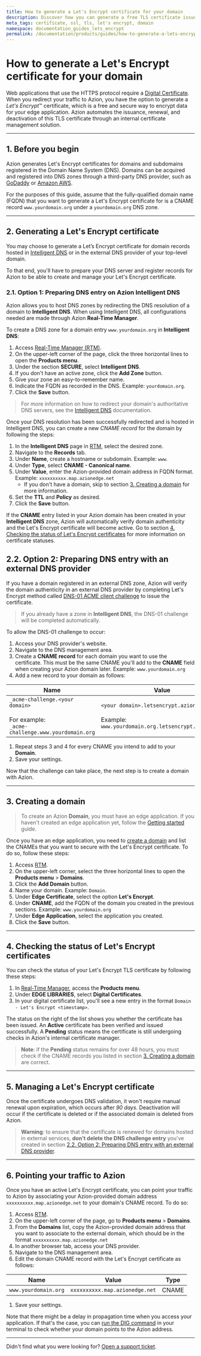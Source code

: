 ```yaml
---
title: How to generate a Let's Encrypt certificate for your domain
description: Discover how you can generate a free TLS certificate issued by Let's Encrypt and automatically managed by Azion to secure your edge application.
meta_tags: certificate, ssl, tls, let's encrypt, domain
namespace: documentation_guides_lets_encrypt
permalink: /documentation/products/guides/how-to-generate-a-lets-encrypt-certificate/
---
```


# How to generate a Let's Encrypt certificate for your domain

Web applications that use the HTTPS protocol require a [Digital Certificate](/en/documentation/products/guides/massive-redirect/). When you redirect your traffic to Azion, you have the option to generate a *Let's Encrypt*™ certificate, which is a free and secure way to encrypt data for your edge application. Azion automates the issuance, renewal, and deactivation of this TLS certificate through an internal certificate management solution.

---

## 1. Before you begin

Azion generates Let's Encrypt certificates for domains and subdomains registered in the Domain Name System (DNS). Domains can be acquired and registered into DNS zones through a third-party DNS provider, such as [GoDaddy](http://www.godaddy.com/) or [Amazon AWS](https://aws.amazon.com/getting-started/hands-on/get-a-domain/).

For the purposes of this guide, assume that the fully-qualified domain name (FQDN) that you want to generate a Let's Encrypt certificate for is a CNAME record `www.yourdomain.org` under a `yourdomain.org` DNS zone.

---

## 2. Generating a Let's Encrypt certificate

You may choose to generate a Let’s Encrypt certificate for domain records hosted in [Intelligent DNS](/en/documentation/products/intelligent-dns/) or in the external DNS provider of your top-level domain.

To that end, you'll have to prepare your DNS server and register records for Azion to be able to create and manage your Let's Encrypt certificate.

### 2.1. Option 1: Preparing DNS entry on Azion Intelligent DNS

Azion allows you to host DNS zones by redirecting the DNS resolution of a domain to **Intelligent DNS**. When using Intelligent DNS, all configurations needed are made through Azion **Real-Time Manager**.

To create a DNS zone for a domain entry `www.yourdomain.org` in **Intelligent DNS**:

1. Access [Real-Time Manager (RTM)](https://manager.azion.com).
2. On the upper-left corner of the page, click the three horizontal lines to open the **Products menu**.
3. Under the section **SECURE**, select **Intelligent DNS**.
4. If you don't have an active zone, click the **Add Zone** button.
5. Give your zone an easy-to-remember name.
6. Indicate the FQDN as recorded in the DNS. Example: `yourdomain.org`.
7. Click the **Save** button.

> For more information on how to redirect your domain's authoritative DNS servers, see the [Intelligent DNS](/en/documentation/products/intelligent-dns/) documentation.

Once your DNS resolution has been successfully redirected and is hosted in Intelligent DNS, you can create a new *CNAME record* for the domain by following the steps:

1. In the **Intelligent DNS** page in [RTM](https://manager.azion.com), select the desired zone.
2. Navigate to the **Records** tab.
3. Under **Name**, create a hostname or subdomain. Example: `www`.
4. Under **Type**, select **CNAME - Canonical name**.
5. Under **Value**, enter the Azion-provided domain address in FQDN format. Example: `xxxxxxxxxx.map.azionedge.net`
   - If you don't have a domain, skip to section [3. Creating a domain](#creating-azion-domain) for more information.
6. Set the **TTL** and **Policy** as desired.
7. Click the **Save** button.

If the **CNAME** entry listed in your Azion domain has been created in your **Intelligent DNS** zone, Azion will automatically verify domain authenticity and the Let's Encrypt certificate will become active. Go to section [4. Checking the status of Let's Encrypt certificates](#checking-lets-encrypt-status) for more information on certificate statuses.

## 2.2. Option 2: Preparing DNS entry with an external DNS provider

If you have a domain registered in an external DNS zone, Azion will verify the domain authenticity in an external DNS provider by completing Let's Encrypt method called [DNS-01 ACME client challenge](https://letsencrypt.org/docs/challenge-types/#dns-01-challenge) to issue the certificate.

> If you already have a zone in **Intelligent DNS**, the DNS-01 challenge will be completed automatically.

To allow the DNS-01 challenge to occur:

1. Access your DNS provider's website.
2. Navigate to the DNS management area.
3. Create a **CNAME record** for each domain you want to use the certificate. This must be the same CNAME you'll add to the **CNAME** field when creating your Azion domain later. Example: `www.yourdomain.org`
4. Add a new record to your domain as follows:

| Name | Value | Type |
| --- | --- | --- |
| `_acme-challenge.<your domain>` <br /><br />For example:<br /> `_acme-challenge.www.yourdomain.org` | `<your domain>.letsencrypt.azion.com` <br /><br />Example:<br /> `www.yourdomain.org.letsencrypt.azion.com` | CNAME |



1. Repeat steps 3 and 4 for every CNAME you intend to add to your **Domain**.
2. Save your settings.

Now that the challenge can take place, the next step is to create a domain with Azion.

---

## 3. Creating a domain

> To create an Azion **Domain**, you must have an edge application. If you haven't created an edge application yet, follow the [Getting started](/en/documentation/products/getting-started/) guide.

Once you have an edge application, you need to [create a domain](/en/documentation/products/edge-application/domains/) and list the CNAMEs that you want to secure with the Let's Encrypt certificate. To do so, follow these steps:

1. Access [RTM](https://manager.azion.com).
2. On the upper-left corner, select the three horizontal lines to open the **Products menu** > **Domains**.
3. Click the **Add Domain** button.
4. Name your domain. Example: `Domain`.
5. Under **Edge Certificate**, select the option **Let's Encrypt**.
6. Under **CNAME**, add the FQDN of the domain you created in the previous sections. Example: `www.yourdomain.org`
7. Under **Edge Application**, select the application you created.
8. Click the **Save** button.

---

## 4. Checking the status of Let's Encrypt certificates

You can check the status of your Let's Encrypt TLS certificate by following these steps:

1. In [Real-Time Manager](https://manager.azion.com), access the **Products menu**.
2. Under **EDGE LIBRARIES**, select **Digital Certificates**.
3. In your digital certificate list, you'll see a new entry in the format `Domain - Let's Encrypt <timestamp>`.

The status on the right of the list shows you whether the certificate has been issued. An **Active** certificate has been verified and issued successfully. A **Pending** status means the certificate is still undergoing checks in Azion's internal certificate manager.

> **Note**: if the **Pending** status remains for over 48 hours, you must check if the CNAME records you listed in section [3. Creating a domain](#creating-azion-domain) are correct.

---

## 5. Managing a Let's Encrypt certificate

Once the certificate undergoes DNS validation, it won't require manual renewal upon expiration, which occurs after *90 days*. Deactivation will occur if the certificate is deleted or if the associated domain is deleted from Azion.

> **Warning**: to ensure that the certificate is renewed for domains hosted in external services, **don't delete the DNS challenge entry** you've created in section [2.2. Option 2: Preparing DNS entry with an external DNS provider](#preparing-external-dns).

---

## 6. Pointing your traffic to Azion

Once you have an active Let's Encrypt certificate, you can point your traffic to Azion by associating your Azion-provided domain address `xxxxxxxxxx.map.azionedge.net` to your domain's CNAME record. To do so:

1. Access [RTM](https://manager.azion.com).
2. On the upper-left corner of the page, go to **Products menu** > **Domains**.
3. From the **Domains** list, copy the Azion-provided domain address that you want to associate to the external domain, which should be in the format `xxxxxxxxxx.map.azionedge.net`
4. In another browser tab, access your DNS provider.
5. Navigate to the DNS management area.
6. Edit the domain CNAME record with the Let's Encrypt certificate as follows:

| Name | Value | Type |
| --- | --- | --- |
| `www.yourdomain.org` | `xxxxxxxxxx.map.azionedge.net` | CNAME |



1. Save your settings.

Note that there might be a delay in propagation time when you access your application. If that's the case, you can [run the DIG command](/en/documentation/products/guides/run-the-dig-command/) in your terminal to check whether your domain points to the Azion address.

---

Didn't find what you were looking for? [Open a support ticket](https://tickets.azion.com/).
